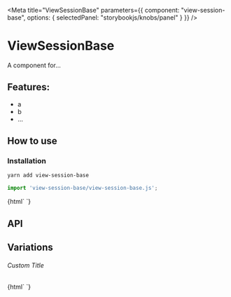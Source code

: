 

<Meta 
  title="ViewSessionBase"
  parameters={{
    component: "view-session-base",
    options: { selectedPanel: "storybookjs/knobs/panel" }
  }}
/>

# ViewSessionBase

A component for...

## Features:

- a
- b
- ...

## How to use

### Installation

```bash
yarn add view-session-base
```

```js
import 'view-session-base/view-session-base.js';
```

<Preview withToolbar>
  <Story name="Simple">
    {html`
      <view-session-base></view-session-base>
    `}
  </Story>
</Preview>

## API

<Props of="view-session-base" />

## Variations

###### Custom Title

<Story name="Custom Title">
  {html`
    <view-session-base .title=${'Hello World'}></view-session-base>
  `}
</Story>
